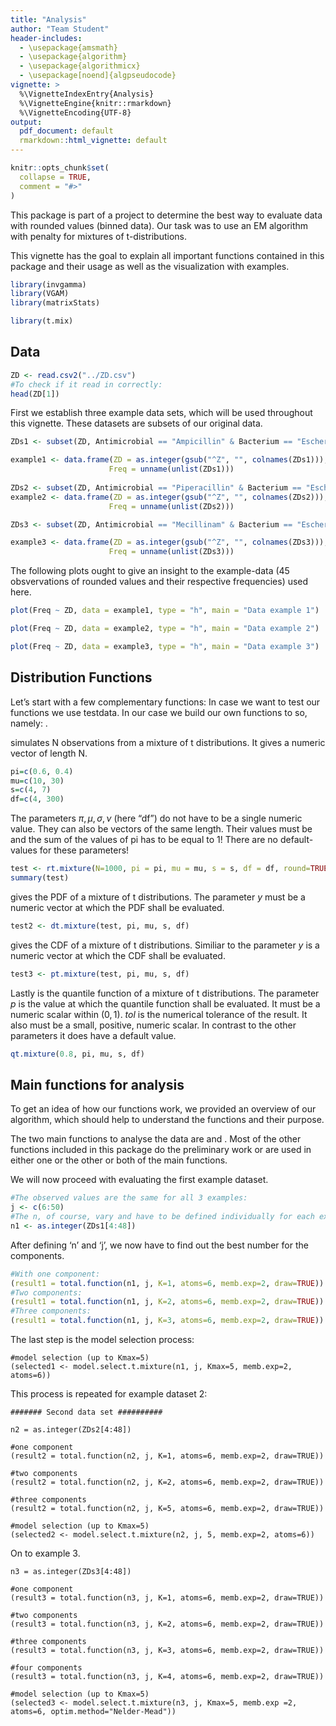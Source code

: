 ---
title: "Analysis"
author: "Team Student"
header-includes:
  - \usepackage{amsmath}
  - \usepackage{algorithm}
  - \usepackage{algorithmicx}
  - \usepackage[noend]{algpseudocode}
vignette: >
  %\VignetteIndexEntry{Analysis}
  %\VignetteEngine{knitr::rmarkdown}
  %\VignetteEncoding{UTF-8}
output:
  pdf_document: default
  rmarkdown::html_vignette: default
---

```{r, include = FALSE}
knitr::opts_chunk$set(
  collapse = TRUE,
  comment = "#>"
)
```

This package is part of a project to determine the best way to evaluate data with rounded values (binned data).  Our task was to use an EM algorithm with penalty for mixtures of t-distributions.

This vignette has the goal to explain all important functions contained in this package and their usage as well as the visualization with examples.
```{r, include=FALSE}
library(invgamma)
library(VGAM)
library(matrixStats)
```


```{r setup}
library(t.mix)
```
## Data

```{r}
ZD <- read.csv2("../ZD.csv")
#To check if it read in correctly:
head(ZD[1])
```

First we establish three example data sets, which will be used throughout this vignette. These datasets are subsets of our original data.
```{r}
ZDs1 <- subset(ZD, Antimicrobial == "Ampicillin" & Bacterium == "Escherichia coli")

example1 <- data.frame(ZD = as.integer(gsub("^Z", "", colnames(ZDs1))),
                      Freq = unname(unlist(ZDs1)))
                      
ZDs2 <- subset(ZD, Antimicrobial == "Piperacillin" & Bacterium == "Escherichia coli")
example2 <- data.frame(ZD = as.integer(gsub("^Z", "", colnames(ZDs2))),
                      Freq = unname(unlist(ZDs2)))

ZDs3 <- subset(ZD, Antimicrobial == "Mecillinam" & Bacterium == "Escherichia coli")

example3 <- data.frame(ZD = as.integer(gsub("^Z", "", colnames(ZDs3))),
                      Freq = unname(unlist(ZDs3)))
```

The following plots ought to give an insight to the example-data (45 obsvervations of rounded values and their respective frequencies) used here.

```{r}
plot(Freq ~ ZD, data = example1, type = "h", main = "Data example 1")

plot(Freq ~ ZD, data = example2, type = "h", main = "Data example 2")

plot(Freq ~ ZD, data = example3, type = "h", main = "Data example 3")
```

## Distribution Functions

Let's start with a few complementary functions:
In case we want to test our functions we use testdata. In our case we build our own functions to so, namely: \textbf{rt.mixture, dt.mixture, pt.mixture and qt.mixture}.

\textbf{rt.mixture} simulates N observations from a mixture of t distributions. It gives a numeric vector of length N.

```{r}
pi=c(0.6, 0.4)
mu=c(10, 30)
s=c(4, 7)
df=c(4, 300)
```

The parameters $\pi, \mu, \sigma, \nu$ (here "df") do not have to be a single numeric value. They can also be vectors of the same length. 
Their values must be \textit{positive} and the sum of the values of pi has to be equal to 1!
There are no default-values for these parameters!

```{r}
test <- rt.mixture(N=1000, pi = pi, mu = mu, s = s, df = df, round=TRUE)
summary(test)
```

\textbf{dt.mixture} gives the PDF of a mixture of t distributions. The parameter $y$ must be a numeric vector at which the PDF shall be evaluated.

```{r}
test2 <- dt.mixture(test, pi, mu, s, df)
```

\textbf{pt.mixture} gives the CDF of a mixture of t distributions. Similiar to \textbf{dt.mixture} the parameter $y$ is a numeric vector at which the CDF shall be evaluated.

```{r}
test3 <- pt.mixture(test, pi, mu, s, df)
```

Lastly \textbf{qt.mixture} is the quantile function of a mixture of t distributions. The parameter $p$ is the value at which the quantile function shall be evaluated. It must be a numeric scalar within $(0, 1)$. $tol$ is the numerical tolerance of the result. It also must be a small, positive, numeric scalar. In contrast to the other parameters it does have a default value.

```{r}
qt.mixture(0.8, pi, mu, s, df)
```

## Main functions for analysis
To get an idea of how our functions work, we provided an overview of our algorithm, which should help to understand the functions and their purpose.

\begin{algorithm}[H]
\caption{EM Algorithm for mixtures of t's with binned data (grouped)}\label{euclid}
\begin{algorithmic}[1]
\Procedure{}{}
\State Calculate starting values $\pi_k^{(0)}, \mu_k^{(0)}, \sigma_k^{(0)}, \nu_k^{(0)}$, \; $k=1, ..., K$
		\State Set $\alpha_0$, $\beta_0$
		
		
		\Repeat
		\State $\tau_{k, j1}^{(i)} = \frac{\pi_k^{(i)} f_{\tilde Y}(j|\mu_k^{(i)}, \sigma_k^{(i)},\nu_k^{(i)})}{\sum \limits_{c=1}^K \pi_c^{(i)} f_{\tilde Y}(j|\mu_c^{(i)}, \sigma_c^{(i)}, \nu_c^{(i)})}$ for $k=1, ..., K$, $j = 1, ..., J$
		\State $\pi_k^{(i+1)} \gets\frac{1}{\tilde N} \sum\limits_{j=1}^{J}  n_j \tau_{k, j1}^{(i)} \qquad \text{for } k=1, ..., K$
		
		\State $(\mu_k^{(i+1)}, \sigma_k^{(i+1)}, \nu_k^{(i+1)}) \gets \arg \max Q_2(\mu,\; \sigma, \; \nu;\;\Theta^{(i)}) + \newline Q_3(\sigma; \; \alpha_0, \beta_0) $ for $k=1, ..., K$
		\Until{convergence criterion is fulfilled}
		\State \Return $\Theta^{(i+1)}$
		
		\EndProcedure
	\end{algorithmic}
\end{algorithm}

The two main functions to analyse the data are \textbf{total.function} and \textbf{model.select.t.mixture}. Most of the other functions included in this package do the preliminary work or are used in either one or the other or both of the main functions.

We will now proceed with evaluating the first example dataset.

```{r}
#The observed values are the same for all 3 examples:
j <- c(6:50)
#The n, of course, vary and have to be defined individually for each example.
n1 <- as.integer(ZDs1[4:48])
```

After defining 'n' and 'j', we now have to find out the best number for the components.

```{r}
#With one component:
(result1 = total.function(n1, j, K=1, atoms=6, memb.exp=2, draw=TRUE))
#Two components:
(result1 = total.function(n1, j, K=2, atoms=6, memb.exp=2, draw=TRUE))
#Three components:
(result1 = total.function(n1, j, K=3, atoms=6, memb.exp=2, draw=TRUE))
```

The last step is the model selection process:
```
#model selection (up to Kmax=5)
(selected1 <- model.select.t.mixture(n1, j, Kmax=5, memb.exp=2, atoms=6))
```

This process is repeated for example dataset 2:

```
####### Second data set ##########

n2 = as.integer(ZDs2[4:48])

#one component
(result2 = total.function(n2, j, K=1, atoms=6, memb.exp=2, draw=TRUE))

#two components
(result2 = total.function(n2, j, K=2, atoms=6, memb.exp=2, draw=TRUE))

#three components
(result2 = total.function(n2, j, K=5, atoms=6, memb.exp=2, draw=TRUE))

#model selection (up to Kmax=5)
(selected2 <- model.select.t.mixture(n2, j, 5, memb.exp=2, atoms=6))
```

On to example 3.
```
n3 = as.integer(ZDs3[4:48])

#one component
(result3 = total.function(n3, j, K=1, atoms=6, memb.exp=2, draw=TRUE))

#two components
(result3 = total.function(n3, j, K=2, atoms=6, memb.exp=2, draw=TRUE))

#three components
(result3 = total.function(n3, j, K=3, atoms=6, memb.exp=2, draw=TRUE))

#four components
(result3 = total.function(n3, j, K=4, atoms=6, memb.exp=2, draw=TRUE))

#model selection (up to Kmax=5)
(selected3 <- model.select.t.mixture(n3, j, Kmax=5, memb.exp =2, atoms=6, optim.method="Nelder-Mead"))
```





